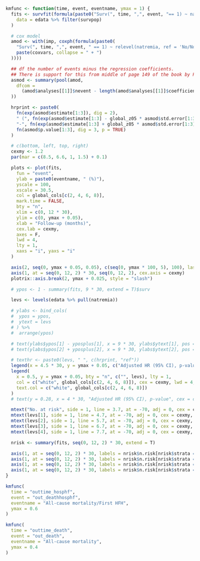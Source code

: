 ```r

kmfunc <- function(time, event, eventname, ymax = 1) {
  fits <- survfit(formula(paste0("Surv(", time, ",", event, "== 1) ~ natremia")),
    data = edata %>% filter(survpop)
  )

  # cox model
  amod <- with(imp, coxph(formula(paste0(
    "Surv(", time, ",", event, " == 1) ~ relevel(natremia, ref = 'No/No') + ",
    paste(coxvars, collapse = " + ")
  ))))

  ## df the number of events minus the regression coefficients.
  ## There is support for this from middle of page 149 of the book by Parmer & Machin (ISBN 0471936405)
  asmod <- summary(pool(amod,
    dfcom =
      (amod$analyses[[1]]$nevent - length(amod$analyses[[1]]$coefficients))
  ))

  hrprint <- paste0(
    fn(exp(asmod$estimate[1:3]), dig = 2),
    " (", fn(exp(asmod$estimate[1:3] - global_z05 * asmod$std.error[1:3]), dig = 2),
    "-", fn(exp(asmod$estimate[1:3] + global_z05 * asmod$std.error[1:3]), dig = 2), "), ",
    fn(asmod$p.value[1:3], dig = 3, p = TRUE)
  )

  # c(bottom, left, top, right)
  cexmy <- 1.2
  par(mar = c(8.5, 6.6, 1, 1.5) + 0.1)

  plots <- plot(fits,
    fun = "event",
    ylab = paste0(eventname, " (%)"),
    yscale = 100,
    xscale = 30.5,
    col = global_cols[c(2, 4, 6, 8)],
    mark.time = FALSE,
    bty = "n",
    xlim = c(0, 12 * 30),
    ylim = c(0, ymax + 0.05),
    xlab = "Follow-up (months)",
    cex.lab = cexmy,
    axes = F,
    lwd = 4,
    lty = 1,
    xaxs = "i", yaxs = "i"
  )

  axis(2, seq(0, ymax + 0.05, 0.05), c(seq(0, ymax * 100, 5), 100), las = 2, cex.axis = cexmy)
  axis(1, at = seq(0, 12, 2) * 30, seq(0, 12, 2), cex.axis = cexmy)
  plotrix::axis.break(2, ymax + 0.025, style = "slash")

  # ypos <- 1 - summary(fits, 9 * 30, extend = T)$surv

  levs <- levels(edata %>% pull(natremia))

  # ylabs <- bind_cols(
  #  ypos = ypos,
  #  ytext = levs
  # ) %>%
  #  arrange(ypos)

  # text(ylabs$ypos[1] - yposplus[1], x = 9 * 30, ylabs$ytext[1], pos = 4, cex = cexmy)
  # text(ylabs$ypos[2] + yposplus[2], x = 9 * 30, ylabs$ytext[2], pos = 2, cex = cexmy)

  # texthr <- paste0(levs, " ", c(hrprint, "ref"))
  legend(x = 4.5 * 30, y = ymax + 0.05, c("Adjusted HR (95% CI), p-value", hrprint, "ref"), cex = cexmy, adj = 0.5, bty = "n")
  legend(
    x = 0.5, y = ymax + 0.05, bty = "n", c("", levs), lty = 1,
    col = c("white", global_cols[c(2, 4, 6, 8)]), cex = cexmy, lwd = 4,
    text.col = c("white", global_cols[c(2, 4, 6, 8)])
  )
  # text(y = 0.28, x = 4 * 30, "Adjusted HR (95% CI), p-value", cex = cexmy, adj = 0.5)

  mtext("No. at risk", side = 1, line = 3.7, at = -70, adj = 0, cex = cexmy, font = 2)
  mtext(levs[1], side = 1, line = 4.7, at = -70, adj = 0, cex = cexmy, col = global_cols[2])
  mtext(levs[2], side = 1, line = 5.7, at = -70, adj = 0, cex = cexmy, col = global_cols[4])
  mtext(levs[3], side = 1, line = 6.7, at = -70, adj = 0, cex = cexmy, col = global_cols[6])
  mtext(levs[4], side = 1, line = 7.7, at = -70, adj = 0, cex = cexmy, col = global_cols[8])

  nrisk <- summary(fits, seq(0, 12, 2) * 30, extend = T)

  axis(1, at = seq(0, 12, 2) * 30, labels = nrisk$n.risk[nrisk$strata == paste0("natremia=", levs[1])], line = 3.7, tick = FALSE, cex.axis = cexmy)
  axis(1, at = seq(0, 12, 2) * 30, labels = nrisk$n.risk[nrisk$strata == paste0("natremia=", levs[2])], line = 4.7, tick = FALSE, cex.axis = cexmy)
  axis(1, at = seq(0, 12, 2) * 30, labels = nrisk$n.risk[nrisk$strata == paste0("natremia=", levs[3])], line = 5.7, tick = FALSE, cex.axis = cexmy)
  axis(1, at = seq(0, 12, 2) * 30, labels = nrisk$n.risk[nrisk$strata == paste0("natremia=", levs[4])], line = 6.7, tick = FALSE, cex.axis = cexmy)
}
```

```r
kmfunc(
  time = "outtime_hosphf",
  event = "out_deathhosphf",
  eventname = "All-cause mortality/First HFH",
  ymax = 0.6
)
```

```r
kmfunc(
  time = "outtime_death",
  event = "out_death",
  eventname = "All-cause mortality",
  ymax = 0.4
)
```
